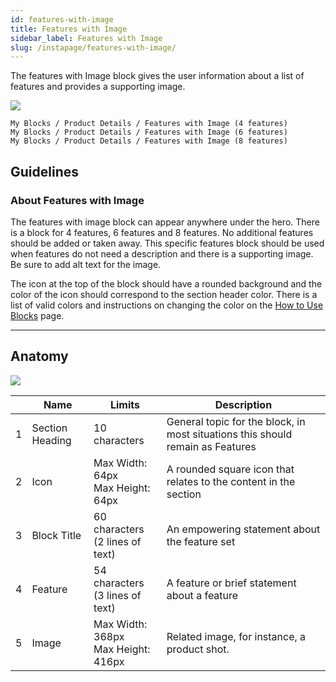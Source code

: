 ```yaml
---
id: features-with-image
title: Features with Image
sidebar_label: Features with Image
slug: /instapage/features-with-image/
---
```


The features with Image block gives the user information about a list of features and provides a supporting image.

![](./assets/features-with-image.png)

```
My Blocks / Product Details / Features with Image (4 features)
My Blocks / Product Details / Features with Image (6 features)
My Blocks / Product Details / Features with Image (8 features)
```

## Guidelines

### About Features with Image

The features with image block can appear anywhere under the hero. There is a block for 4 features, 6 features and 8 features. No additional features should be added or taken away. This specific features block should be used when features do not need a description and there is a supporting image. Be sure to add alt text for the image.

The icon at the top of the block should have a rounded background and the color of the icon should correspond to the section header color. There is a list of valid colors and instructions on changing the color on the [How to Use Blocks](./how-to-use-blocks.mdx) page.

---

## Anatomy

![](./assets/features-with-image-annotated.png)

|     | Name            | Limits                                    | Description                                                                    |
| --- | --------------- | ----------------------------------------- | ------------------------------------------------------------------------------ |
| 1   | Section Heading | 10 characters                             | General topic for the block, in most situations this should remain as Features |
| 2   | Icon            | Max Width: 64px <br /> Max Height: 64px   | A rounded square icon that relates to the content in the section               |
| 3   | Block Title     | 60 characters <br /> (2 lines of text)    | An empowering statement about the feature set                                  |
| 4   | Feature         | 54 characters <br /> (3 lines of text)    | A feature or brief statement about a feature                                   |
| 5   | Image           | Max Width: 368px <br /> Max Height: 416px | Related image, for instance, a product shot.                                   |
